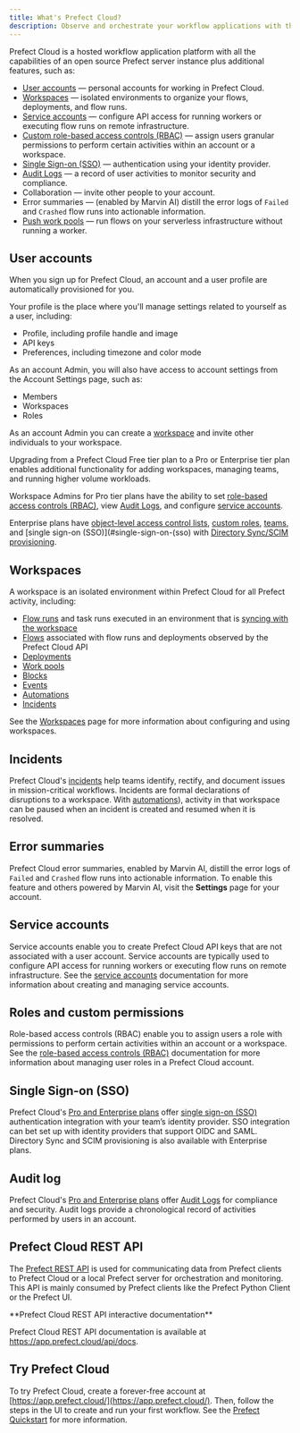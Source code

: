 ```yaml
---
title: What's Prefect Cloud?
description: Observe and orchestrate your workflow applications with the Prefect Cloud platform.
---
```


Prefect Cloud is a hosted workflow application platform with all the capabilities of an open source Prefect server instance plus additional features, such as:

- [User accounts](#user-accounts) &mdash; personal accounts for working in Prefect Cloud.
- [Workspaces](#workspaces/) &mdash; isolated environments to organize your flows, deployments, and flow runs.
- [Service accounts](/3.0rc/manage/cloud/manage-users/service-accounts/) &mdash; configure API access for running workers or executing flow runs on remote infrastructure.
- [Custom role-based access controls (RBAC)](/3.0rc/manage/cloud/manage-users/manage-roles/) &mdash; assign users granular permissions to perform certain activities within an account or a workspace.
- [Single Sign-on (SSO)](/3.0rc/manage/cloud/manage-users/configure-sso/) &mdash; authentication using your identity provider.
- [Audit Logs](/3.0rc/manage/cloud/manage-users/audit-logs/) &mdash; a record of user activities to monitor security and compliance.
- Collaboration &mdash; invite other people to your account.
- Error summaries  &mdash; (enabled by Marvin AI) distill the error logs of `Failed` and `Crashed` flow runs into actionable information.
- [Push work pools](/3.0rc/deploy/dynamic-infra/push-runs-serverless/) &mdash; run flows on your serverless infrastructure without running a worker.

## User accounts

When you sign up for Prefect Cloud, an account and a user profile are automatically provisioned for you.

Your profile is the place where you'll manage settings related to yourself as a user, including:

- Profile, including profile handle and image
- API keys
- Preferences, including timezone and color mode

As an account Admin, you will also have access to account settings from the Account Settings page, such as:

- Members
- Workspaces
- Roles

As an account Admin you can create a [workspace](#workspaces) and invite other individuals to your workspace.

Upgrading from a Prefect Cloud Free tier plan to a Pro or Enterprise tier plan enables additional functionality for adding workspaces, managing teams, and running higher volume workloads.

Workspace Admins for Pro tier plans have the ability to set [role-based access controls (RBAC)](#roles-and-custom-permissions), view [Audit Logs](#audit-log), and configure [service accounts](#service-accounts).

Enterprise plans have [object-level access control lists](/3.0rc/manage/cloud/manage-users/object-access-control-lists/), [custom roles](/3.0rc/manage/cloud/manage-users/manage-roles/), [teams](/3.0rc/manage/cloud/manage-users/manage-teams/), and [single sign-on (SSO)](#single-sign-on-(sso) with [Directory Sync/SCIM provisioning](/3.0rc/manage/cloud/manage-users/configure-sso/#scim-provisioning).

## Workspaces

A workspace is an isolated environment within Prefect Cloud for all Prefect activity, including:
- [Flow runs](/3.0rc/develop/write-flows/) and task runs executed in an environment that is [syncing with the workspace](/3.0rc/manage/cloud/workspaces/)
- [Flows](/3.0rc/develop/write-flows/) associated with flow runs and deployments observed by the Prefect Cloud API
- [Deployments](/3.0rc/deploy/dynamic-infra/prefect-deploy/)
- [Work pools](/3.0rc/deploy/dynamic-infra/work-pools/)
- [Blocks](/3.0rc/develop/blocks/)
- [Events](/3.0rc/automate/events/)
- [Automations](/3.0rc/automate/events/automations-triggers/)
- [Incidents](/3.0rc/automate/events/events/)

See the [Workspaces](/3.0rc/manage/cloud/workspaces/) page for more information about configuring and using workspaces.

## Incidents <span class="badge pro"></span> <span class="badge custom"></span>

Prefect Cloud's [incidents](/3.0rc/automate/events/events/) help teams identify, rectify, and document issues in mission-critical workflows.
Incidents are formal declarations of disruptions to a workspace.
With [automations](/3.0rc/automate/events/events/#incident-automations)), activity in that workspace can be paused when an incident is created and resumed when it is resolved.

## Error summaries

Prefect Cloud error summaries, enabled by Marvin AI, distill the error logs of `Failed` and `Crashed` flow runs into actionable information.
To enable this feature and others powered by Marvin AI, visit the **Settings** page for your account.

## Service accounts <span class="badge pro"></span> <span class="badge custom"></span>

Service accounts enable you to create Prefect Cloud API keys that are not associated with a user account.
Service accounts are typically used to configure API access for running workers or executing flow runs on remote infrastructure.
See the [service accounts](/3.0rc/manage/cloud/manage-users/service-accounts/) documentation for more information about creating and managing service accounts.

## Roles and custom permissions <span class="badge pro"> </span><span class="badge custom"></span>

Role-based access controls (RBAC) enable you to assign users a role with permissions to perform certain activities within an account or a workspace.
See the [role-based access controls (RBAC)](/3.0rc/manage/cloud/manage-users/manage-roles/) documentation for more information about managing user roles in a Prefect Cloud account.

## Single Sign-on (SSO) <span class="badge pro"></span> <span class="badge custom"></span>

Prefect Cloud's [Pro and Enterprise plans](https://www.prefect.io/pricing) offer [single sign-on (SSO)](/3.0rc/manage/cloud/manage-users/configure-sso/) authentication integration with your team’s identity provider.
SSO integration can bet set up with identity providers that support OIDC and SAML.
Directory Sync and SCIM provisioning is also available with Enterprise plans.

## Audit log <span class="badge pro"></span> <span class="badge custom"></span>

Prefect Cloud's [Pro and Enterprise plans](https://www.prefect.io/pricing) offer [Audit Logs](/3.0rc/manage/cloud/manage-users/audit-logs/) for compliance and security.
Audit logs provide a chronological record of activities performed by users in an account.

## Prefect Cloud REST API

The [Prefect REST API](/3.0rc/api-ref/rest-api/) is used for communicating data from Prefect clients to Prefect Cloud or a local Prefect server for orchestration and monitoring.
This API is mainly consumed by Prefect clients like the Prefect Python Client or the Prefect UI.

<Info> 
**Prefect Cloud REST API interactive documentation**

Prefect Cloud REST API documentation is available at <a href="https://app.prefect.cloud/api/docs" target="_blank">https://app.prefect.cloud/api/docs</a>.
</Info>

## Try Prefect Cloud

To try Prefect Cloud, create a forever-free account at [https://app.prefect.cloud/](https://app.prefect.cloud/).
Then, follow the steps in the UI to create and run your first workflow. 
See the [Prefect Quickstart](/3.0rc/get-started/quickstart/) for more information.
